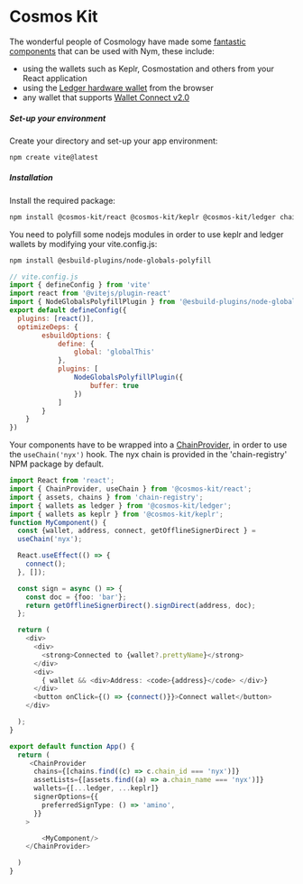 # Cosmos Kit

The wonderful people of Cosmology have made some [fantastic components](https://cosmoskit.com/) that can be used with
Nym, these include:

- using the wallets such as Keplr, Cosmostation and others from your React application
- using the [Ledger hardware wallet](https://docs.cosmoskit.com/integrating-wallets/ledger) from the browser
- any wallet that supports [Wallet Connect v2.0](https://docs.cosmoskit.com/integrating-wallets/adding-new-wallets)

##### Set-up your environment
Create your directory and set-up your app environment:
```bash
npm create vite@latest
```

##### Installation
Install the required package:
```bash
npm install @cosmos-kit/react @cosmos-kit/keplr @cosmos-kit/ledger chain-registry
```

You need to polyfill some nodejs modules in order to use keplr and ledger wallets by modifying your vite.config.js:
```bash
npm install @esbuild-plugins/node-globals-polyfill
```

```js
// vite.config.js
import { defineConfig } from 'vite'
import react from '@vitejs/plugin-react'
import { NodeGlobalsPolyfillPlugin } from '@esbuild-plugins/node-globals-polyfill'
export default defineConfig({
  plugins: [react()],
  optimizeDeps: {
        esbuildOptions: {
            define: {
                global: 'globalThis'
            },
            plugins: [
                NodeGlobalsPolyfillPlugin({
                    buffer: true
                })
            ]
        }
    }
})
```

Your components have to be wrapped into a [ChainProvider](https://docs.cosmoskit.com/chain-provider),
in order to use the `useChain('nyx')` hook. The nyx chain is provided in the 'chain-registry' NPM package by default.

```ts
import React from 'react';
import { ChainProvider, useChain } from '@cosmos-kit/react';
import { assets, chains } from 'chain-registry';
import { wallets as ledger } from '@cosmos-kit/ledger';
import { wallets as keplr } from '@cosmos-kit/keplr';
function MyComponent() {
  const {wallet, address, connect, getOfflineSignerDirect } =
  useChain('nyx');

  React.useEffect(() => {
    connect();
  }, []);

  const sign = async () => {
    const doc = {foo: 'bar'};
    return getOfflineSignerDirect().signDirect(address, doc);
  };

  return (
    <div>
      <div>
        <strong>Connected to {wallet?.prettyName}</strong>
      </div>
      <div>
        { wallet && <div>Address: <code>{address}</code> </div>}
      </div>
      <button onClick={() => {connect()}}>Connect wallet</button>
    </div>

  );
}

export default function App() {
  return (
     <ChainProvider
      chains={[chains.find((c) => c.chain_id === 'nyx')]}
      assetLists={[assets.find((a) => a.chain_name === 'nyx')]}
      wallets={[...ledger, ...keplr]}
      signerOptions={{
        preferredSignType: () => 'amino',
      }}
    >

        <MyComponent/>
    </ChainProvider>

  )
}

```
